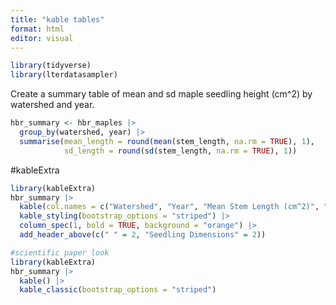```yaml
---
title: "kable tables"
format: html
editor: visual
---
```


```r
library(tidyverse)
library(lterdatasampler)
```

Create a summary table of mean and sd maple seedling height (cm\^2) by watershed and year.

```r
hbr_summary <- hbr_maples |> 
  group_by(watershed, year) |> 
  summarise(mean_length = round(mean(stem_length, na.rm = TRUE), 1),
            sd_length = round(sd(stem_length, na.rm = TRUE), 1))
```

#kableExtra

```r
library(kableExtra)
hbr_summary |> 
  kable(col.names = c("Watershed", "Year", "Mean Stem Length (cm^2)", "SD Stem Length (cm^2)")) |> 
  kable_styling(bootstrap_options = "striped") |> 
  column_spec(1, bold = TRUE, background = "orange") |> 
  add_header_above(c(" " = 2, "Seedling Dimensions" = 2)) 

#scientific paper look
library(kableExtra)
hbr_summary |> 
  kable() |> 
  kable_classic(bootstrap_options = "striped")

```
